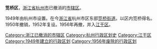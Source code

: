 '''笕桥区'''，[[浙江省|浙江省]][[杭州市|杭州市]]已撤消的[[市辖区|市辖区]]。

1949年由杭州市设置。在今[[浙江省|浙江省]]杭州市区东部[[笕桥街道|笕桥街道]]。以区内笕桥得名。1950年撤销，1952年复设。1956年再撤，并入[[江干区|江干区]]。 

{{中华人民共和国行政区划小作品}}
[[Category:浙江已撤消的市辖区|Category:浙江已撤消的市辖区]]
[[Category:杭州行政区划史|Category:杭州行政区划史]]
[[Category:江干区|Category:江干区]]
[[Category:1949年建立的行政区划|Category:1949年建立的行政区划]]
[[Category:1956年废除的行政区划|Category:1956年废除的行政区划]]